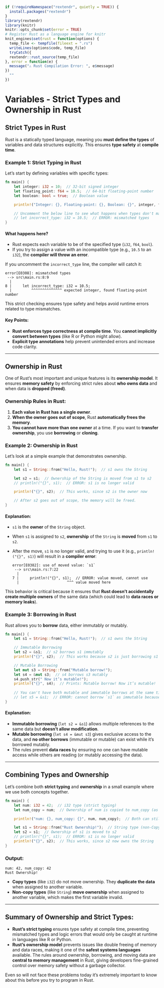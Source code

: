 ```r
if (!requireNamespace("rextendr", quietly = TRUE)) {
  install.packages("rextendr")
}
library(rextendr)
library(knitr)
knitr::opts_chunk$set(error = TRUE)
# Register Rust as a language engine for knitr
knit_engines$set(rust = function(options) {
  temp_file <- tempfile(fileext = ".rs")
  writeLines(options$code, temp_file)
  tryCatch({
  rextendr::rust_source(temp_file)
}, error = function(e) {
  message("⚠️ Rust Compilation Error: ", e$message)
})
  ""
})

```

# Variables - Strict Types and Ownership in Rust

## Strict Types in Rust

Rust is a statically typed language, meaning you **must define the types** of variables and data structures explicitly. This ensures **type safety** at **compile time**.

### Example 1: Strict Typing in Rust

Let's start by defining variables with specific types:

```rust
fn main() {
    let integer: i32 = 10;  // 32-bit signed integer
    let floating_point: f64 = 10.5;  // 64-bit floating-point number
    let boolean: bool = true;  // Boolean value

    println!("Integer: {}, Floating-point: {}, Boolean: {}", integer, floating_point, boolean);

    // Uncomment the below line to see what happens when types don't match
    // let incorrect_type: i32 = 10.5;  // ERROR: mismatched types
}
```

#### What happens here?
- Rust expects each variable to be of the specified type (`i32`, `f64`, `bool`).
- If you try to assign a value with an incompatible type (e.g., `10.5` to an `i32`), the **compiler will throw an error**.

If you uncomment the `incorrect_type` line, the compiler will catch it:
```
error[E0308]: mismatched types
 --> src\main.rs:8:9
  |
8 |     let incorrect_type: i32 = 10.5;
  |         ^^^^^^^^^^^^^^ expected integer, found floating-point number
```

This strict checking ensures type safety and helps avoid runtime errors related to type mismatches.

#### Key Points:
- **Rust enforces type correctness at compile time**. You **cannot implicitly convert between types** (like R or Python might allow).
- **Explicit type annotations** help prevent unintended errors and increase code clarity.

---

## Ownership in Rust

One of Rust's most important and unique features is its **ownership model**. It ensures **memory safety** by enforcing strict rules about **who owns data** and when data is **dropped (freed)**.

### Ownership Rules in Rust:
1. **Each value in Rust has a single owner**.
2. **When the owner goes out of scope**, Rust **automatically frees the memory**.
3. **You cannot have more than one owner** at a time. If you want to **transfer ownership**, you use **borrowing** or **cloning**.

### Example 2: Ownership in Rust

Let's look at a simple example that demonstrates ownership.

```rust
fn main() {
    let s1 = String::from("Hello, Rust!");  // s1 owns the String

    let s2 = s1;  // Ownership of the String is moved from s1 to s2
    // println!("{}", s1);  // ERROR: s1 is no longer valid

    println!("{}", s2);  // This works, since s2 is the owner now

    // After s2 goes out of scope, the memory will be freed.
}
```

#### Explanation:
- `s1` is the **owner** of the `String` object.
- When `s1` is assigned to `s2`, **ownership** of the `String` is **moved** from `s1` to `s2`.
- After the move, `s1` is no longer valid, and trying to use it (e.g., `println!("{}", s1)`) will result in a **compiler error**:  
  ```
  error[E0382]: use of moved value: `s1`
   --> src\main.rs:7:22
    |
  7 |     println!("{}", s1);  // ERROR: value moved, cannot use
    |                      ^^^ value moved here
  ```

This behavior is critical because it ensures that **Rust doesn’t accidentally create multiple owners** of the same data (which could lead to **data races or memory leaks**).

### Example 3: Borrowing in Rust
Rust allows you to **borrow** data, either immutably or mutably.

```rust
fn main() {
    let s1 = String::from("Hello, Rust!");  // s1 owns the String

    // Immutable Borrowing
    let s2 = &s1;  // s2 borrows s1 immutably
    println!("{}", s2);  // This works because s2 is just borrowing s1

    // Mutable Borrowing
    let mut s3 = String::from("Mutable borrow!");
    let s4 = &mut s3;  // s4 borrows s3 mutably
    s4.push_str(" Now it’s mutable!");
    println!("{}", s4);  // Prints: Mutable borrow! Now it’s mutable!
    
    // You can't have both mutable and immutable borrows at the same time:
    // let s5 = &s1;  // ERROR: cannot borrow `s1` as immutable because it's already borrowed as mutable
}
```

#### Explanation:
- **Immutable borrowing** (`let s2 = &s1`) allows multiple references to the same data but **doesn’t allow modification**.
- **Mutable borrowing** (`let s4 = &mut s3`) gives exclusive access to the data, and **no other borrows** (immutable or mutable) can exist while it’s borrowed mutably.
- The rules prevent **data races** by ensuring no one can have mutable access while others are reading (or mutably accessing the data).

---

## Combining Types and Ownership

Let's combine both **strict typing** and **ownership** in a small example where we use both concepts together.

```rust
fn main() {
    let num: i32 = 42;  // i32 type (strict typing)
    let num_copy = num;  // Ownership of num is copied to num_copy (as num is Copy type)

    println!("num: {}, num_copy: {}", num, num_copy);  // Both can still be used

    let s1 = String::from("Rust Ownership!");  // String type (non-Copy type)
    let s2 = s1;  // Ownership of s1 is moved to s2
    // println!("{}", s1);  // ERROR: s1 is no longer valid
    println!("{}", s2);  // This works, since s2 now owns the String
}
```

### Output:
```
num: 42, num_copy: 42
Rust Ownership!
```

- **Copy types** (like `i32`) do not move ownership. They **duplicate the data** when assigned to another variable.
- **Non-copy types** (like `String`) **move ownership** when assigned to another variable, which makes the first variable invalid.

---

## Summary of Ownership and Strict Types:

- **Rust’s strict typing** ensures type safety at compile time, preventing mismatched types and logic errors that would only be caught at runtime in languages like R or Python.
- **Rust’s ownership model** prevents issues like double freeing of memory and data races, making it one of the **safest systems languages** available. The rules around ownership, borrowing, and moving data are **central to memory management** in Rust, giving developers fine-grained control over memory safety without a garbage collector.

Even so will not face these problems today it's extremely important to know about this before you try to program in Rust.
